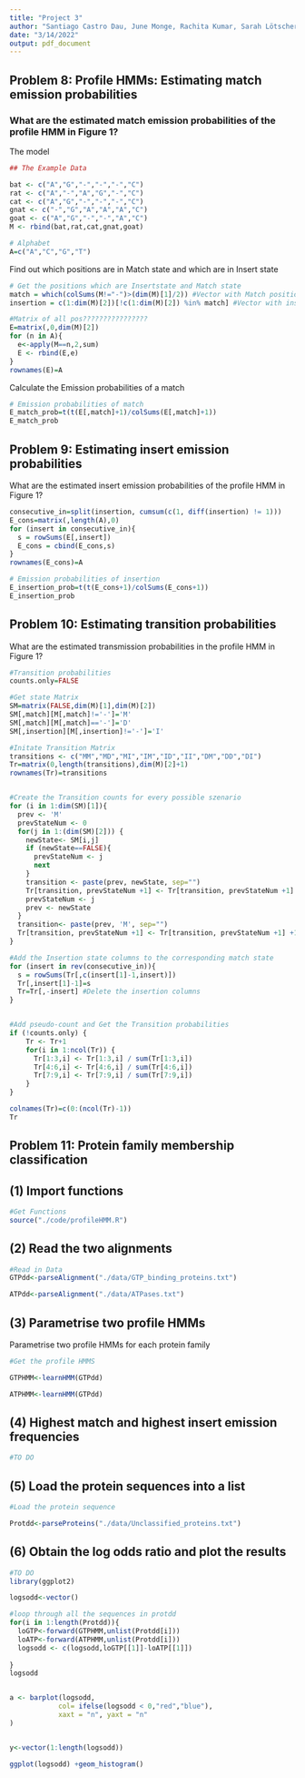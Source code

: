 ---
title: "Project 3"
author: "Santiago Castro Dau, June Monge, Rachita Kumar, Sarah Lötscher"
date: "3/14/2022"
output: pdf_document
---

## Problem 8:  Profile HMMs: Estimating match emission probabilities
### What are the estimated match emission probabilities of the profile HMM in Figure 1?

The model
```{r}
## The Example Data

bat <- c("A","G","-","-","-","C")
rat <- c("A","-","A","G","-","C")
cat <- c("A","G","-","-","-","C")
gnat <- c("-","G","A","A","A","C")
goat <- c("A","G","-","-","A","C")
M <- rbind(bat,rat,cat,gnat,goat)

# Alphabet
A=c("A","C","G","T")

```


Find out which positions are in Match state and which are in Insert state

```{r}
# Get the positions which are Insertstate and Match state
match = which(colSums(M!="-")>(dim(M)[1]/2)) #Vector with Match positions
insertion = c(1:dim(M)[2])[!c(1:dim(M)[2]) %in% match] #Vector with insert positions

```


```{r}
#Matrix of all pos????????????????
E=matrix(,0,dim(M)[2])
for (n in A){
  e<-apply(M==n,2,sum)
  E <- rbind(E,e)
}
rownames(E)=A


```

Calculate the Emission probabilities of a match

```{r}
# Emission probabilities of match
E_match_prob=t(t(E[,match]+1)/colSums(E[,match]+1))
E_match_prob

```



## Problem 9: Estimating insert emission probabilities
What are the estimated insert emission probabilities of the profile HMM in Figure 1?

```{r}

consecutive_in=split(insertion, cumsum(c(1, diff(insertion) != 1)))
E_cons=matrix(,length(A),0)
for (insert in consecutive_in){
  s = rowSums(E[,insert])
  E_cons = cbind(E_cons,s)
}
rownames(E_cons)=A

# Emission probabilities of insertion
E_insertion_prob=t(t(E_cons+1)/colSums(E_cons+1))
E_insertion_prob

```


## Problem 10: Estimating transition probabilities
What are the estimated transmission probabilities in the profile HMM in Figure 1?

```{r}
#Transition probabilities
counts.only=FALSE

#Get state Matrix
SM=matrix(FALSE,dim(M)[1],dim(M)[2])
SM[,match][M[,match]!='-']='M'
SM[,match][M[,match]=='-']='D'
SM[,insertion][M[,insertion]!='-']='I'

#Initate Transition Matrix
transitions <- c("MM","MD","MI","IM","ID","II","DM","DD","DI")
Tr=matrix(0,length(transitions),dim(M)[2]+1)
rownames(Tr)=transitions


#Create the Transition counts for every possible szenario
for (i in 1:dim(SM)[1]){
  prev <- 'M' 	
  prevStateNum <- 0 
  for(j in 1:(dim(SM)[2])) {
    newState<- SM[i,j]
    if (newState==FALSE){
      prevStateNum <- j
      next
    }
    transition <- paste(prev, newState, sep="")
    Tr[transition, prevStateNum +1] <- Tr[transition, prevStateNum +1] +1
    prevStateNum <- j
    prev <- newState
  }
  transition<- paste(prev, 'M', sep="")
  Tr[transition, prevStateNum +1] <- Tr[transition, prevStateNum +1] +1
}

#Add the Insertion state columns to the corresponding match state
for (insert in rev(consecutive_in)){
  s = rowSums(Tr[,c(insert[1]-1,insert)])
  Tr[,insert[1]-1]=s
  Tr=Tr[,-insert] #Delete the insertion columns
}


#Add pseudo-count and Get the Transition probabilities
if (!counts.only) {
    Tr <- Tr+1
    for(i in 1:ncol(Tr)) {
      Tr[1:3,i] <- Tr[1:3,i] / sum(Tr[1:3,i])
      Tr[4:6,i] <- Tr[4:6,i] / sum(Tr[4:6,i])
      Tr[7:9,i] <- Tr[7:9,i] / sum(Tr[7:9,i])
    }
}

colnames(Tr)=c(0:(ncol(Tr)-1))
Tr

```


## Problem 11: Protein family membership classification


## (1) Import functions

```{r}
#Get Functions
source("./code/profileHMM.R")
```

## (2) Read the two alignments

```{r}
#Read in Data
GTPdd<-parseAlignment("./data/GTP_binding_proteins.txt")

ATPdd<-parseAlignment("./data/ATPases.txt")

```
## (3) Parametrise two profile HMMs

Parametrise two profile HMMs for each protein family

```{r}
#Get the profile HMMS

GTPHMM<-learnHMM(GTPdd)

ATPHMM<-learnHMM(GTPdd)

```


## (4) Highest match and highest insert emission frequencies


```{r}
#TO DO


```

## (5) Load the protein sequences into a list 

```{r}
#Load the protein sequence

Protdd<-parseProteins("./data/Unclassified_proteins.txt")

```

## (6) Obtain the log odds ratio and plot the results


```{r}
#TO DO
library(ggplot2)

logsodd<-vector()

#loop through all the sequences in protdd
for(i in 1:length(Protdd)){
  loGTP<-forward(GTPHMM,unlist(Protdd[i]))
  loATP<-forward(ATPHMM,unlist(Protdd[i]))
  logsodd <- c(logsodd,loGTP[[1]]-loATP[[1]])
  
}
logsodd


a <- barplot(logsodd,
            col= ifelse(logsodd < 0,"red","blue"),
            xaxt = "n", yaxt = "n"
)


y<-vector(1:length(logsodd))

ggplot(logsodd) +geom_histogram()

```



